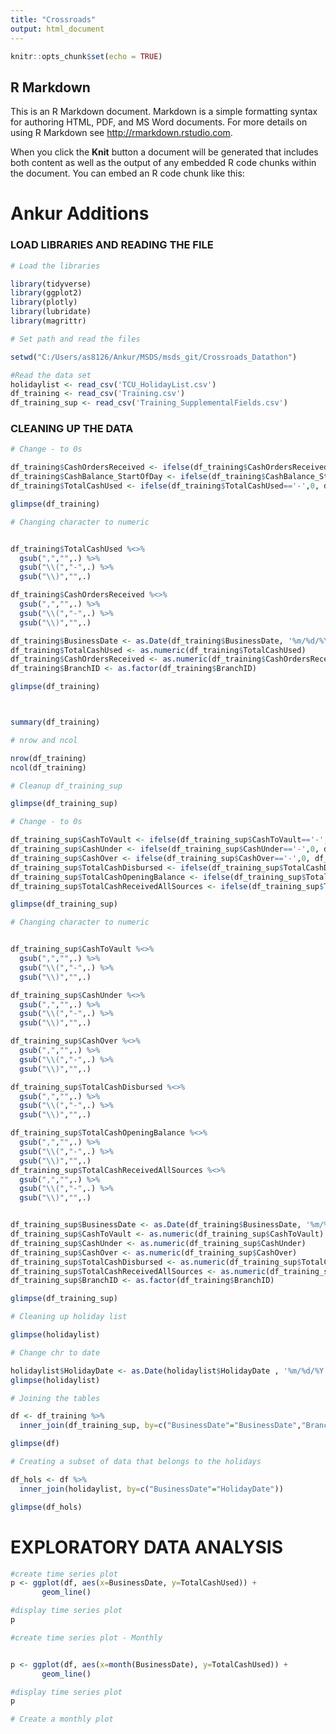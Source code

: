 ```yaml
---
title: "Crossroads"
output: html_document
---
```


```r
knitr::opts_chunk$set(echo = TRUE)
```

## R Markdown

This is an R Markdown document. Markdown is a simple formatting syntax for authoring HTML, PDF, and MS Word documents. For more details on using R Markdown see <http://rmarkdown.rstudio.com>.

When you click the **Knit** button a document will be generated that includes both content as well as the output of any embedded R code chunks within the document. You can embed an R code chunk like this:

# Ankur Additions

### LOAD LIBRARIES AND READING THE FILE

```r


# Load the libraries

library(tidyverse)
library(ggplot2)
library(plotly)
library(lubridate)
library(magrittr)
```
```r
# Set path and read the files

setwd("C:/Users/as8126/Ankur/MSDS/msds_git/Crossroads_Datathon")

#Read the data set
holidaylist <- read_csv('TCU_HolidayList.csv')
df_training <- read_csv('Training.csv')
df_training_sup <- read_csv('Training_SupplementalFields.csv')

```
### CLEANING UP THE DATA



```r
# Change - to 0s

df_training$CashOrdersReceived <- ifelse(df_training$CashOrdersReceived=='-',0, df_training$CashOrdersReceived)
df_training$CashBalance_StartOfDay <- ifelse(df_training$CashBalance_StartOfDay=='-',0, df_training$CashBalance_StartOfDay)
df_training$TotalCashUsed <- ifelse(df_training$TotalCashUsed=='-',0, df_training$TotalCashUsed)

glimpse(df_training)
```



```r

# Changing character to numeric


df_training$TotalCashUsed %<>%
  gsub(",","",.) %>%
  gsub("\\(","-",.) %>%
  gsub("\\)","",.)

df_training$CashOrdersReceived %<>%
  gsub(",","",.) %>%
  gsub("\\(","-",.) %>%
  gsub("\\)","",.)

df_training$BusinessDate <- as.Date(df_training$BusinessDate, '%m/%d/%Y')
df_training$TotalCashUsed <- as.numeric(df_training$TotalCashUsed)
df_training$CashOrdersReceived <- as.numeric(df_training$CashOrdersReceived)
df_training$BranchID <- as.factor(df_training$BranchID)

glimpse(df_training)




```
```r
summary(df_training)
```

```r
# nrow and ncol

nrow(df_training)
ncol(df_training)
```
```r
# Cleanup df_training_sup

glimpse(df_training_sup)
```
```r
# Change - to 0s

df_training_sup$CashToVault <- ifelse(df_training_sup$CashToVault=='-',0, df_training_sup$CashToVault)
df_training_sup$CashUnder <- ifelse(df_training_sup$CashUnder=='-',0, df_training_sup$CashUnder)
df_training_sup$CashOver <- ifelse(df_training_sup$CashOver=='-',0, df_training_sup$CashOver)
df_training_sup$TotalCashDisbursed <- ifelse(df_training_sup$TotalCashDisbursed=='-',0, df_training_sup$TotalCashDisbursed)
df_training_sup$TotalCashOpeningBalance <- ifelse(df_training_sup$TotalCashOpeningBalance=='-',0, df_training_sup$TotalCashOpeningBalance)
df_training_sup$TotalCashReceivedAllSources <- ifelse(df_training_sup$TotalCashReceivedAllSources=='-',0, df_training_sup$TotalCashReceivedAllSources)

glimpse(df_training_sup)
```

```r
# Changing character to numeric


df_training_sup$CashToVault %<>%
  gsub(",","",.) %>%
  gsub("\\(","-",.) %>%
  gsub("\\)","",.)

df_training_sup$CashUnder %<>%
  gsub(",","",.) %>%
  gsub("\\(","-",.) %>%
  gsub("\\)","",.)

df_training_sup$CashOver %<>%
  gsub(",","",.) %>%
  gsub("\\(","-",.) %>%
  gsub("\\)","",.)

df_training_sup$TotalCashDisbursed %<>%
  gsub(",","",.) %>%
  gsub("\\(","-",.) %>%
  gsub("\\)","",.)

df_training_sup$TotalCashOpeningBalance %<>%
  gsub(",","",.) %>%
  gsub("\\(","-",.) %>%
  gsub("\\)","",.)
df_training_sup$TotalCashReceivedAllSources %<>%
  gsub(",","",.) %>%
  gsub("\\(","-",.) %>%
  gsub("\\)","",.)


df_training_sup$BusinessDate <- as.Date(df_training$BusinessDate, '%m/%d/%Y')
df_training_sup$CashToVault <- as.numeric(df_training_sup$CashToVault)
df_training_sup$CashUnder <- as.numeric(df_training_sup$CashUnder)
df_training_sup$CashOver <- as.numeric(df_training_sup$CashOver)
df_training_sup$TotalCashDisbursed <- as.numeric(df_training_sup$TotalCashDisbursed)
df_training_sup$TotalCashReceivedAllSources <- as.numeric(df_training_sup$TotalCashReceivedAllSources)
df_training_sup$BranchID <- as.factor(df_training$BranchID)

glimpse(df_training_sup)
```

```r
# Cleaning up holiday list

glimpse(holidaylist)
```

```r
# Change chr to date

holidaylist$HolidayDate <- as.Date(holidaylist$HolidayDate , '%m/%d/%Y')
glimpse(holidaylist)
```
```r

# Joining the tables

df <- df_training %>%
  inner_join(df_training_sup, by=c("BusinessDate"="BusinessDate","BranchID"="BranchID"))

glimpse(df)
```

```r

# Creating a subset of data that belongs to the holidays

df_hols <- df %>%
  inner_join(holidaylist, by=c("BusinessDate"="HolidayDate"))

glimpse(df_hols)

```



# EXPLORATORY DATA ANALYSIS

```r
#create time series plot
p <- ggplot(df, aes(x=BusinessDate, y=TotalCashUsed)) +
       geom_line()

#display time series plot
p
```
```r
#create time series plot - Monthly


p <- ggplot(df, aes(x=month(BusinessDate), y=TotalCashUsed)) +
       geom_line()

#display time series plot
p
```



```r
# Create a monthly plot


```

